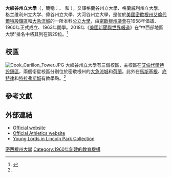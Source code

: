 {{Infobox university
|name            = 大峽谷州立大學<br>{{lang|en|Grand Valley State University}}
|image           = [[File:Grand-Valley-State-University-Seal.svg|200px]]
|motto           = {{lang|en|Educating students to shape their lives, their professions, and their societies.}}<ref name=quickfacts/>
|established     = 1960<ref name=quickfacts>{{cite web |title=Quick Facts About Grand Valley |publisher=Grand Valley State University |url=http://www.gvsu.edu/index.cfm?fuseaction=home.aboutgvsu |accessdate=10 September 2014 |archive-date=2018-04-18 |archive-url=https://web.archive.org/web/20180418031625/https://www.gvsu.edu/index.cfm?fuseaction=home.aboutgvsu |dead-url=no }}</ref>
|type            = [[州立大學系統|州立大學]]
|endowment       = $1.002億<ref name=quickfacts/>
|faculty         = 1,657 <ref name=quickfacts/>
|president       = {{lang|en|Thomas J. Haas}}
|provost         = {{lang|en|Maria Cimitile}}
|students        = 25,094<ref name=quickfacts/>
|undergrad       = 21,636<ref name=quickfacts/>
|postgrad        = 3,458<ref name=quickfacts/>
|city            = [[艾倫代爾特設鎮區_(密歇根州)|艾倫代爾特設鎮區]]和[[大急流城_(密歇根州)|大急流城]]
|state           = [[密歇根州|密歇根州]]
|country         = [[美國|美國]]
|campus          = 艾倫代爾：郊區，{{convert|1,322|acre|km2}} <br />大急流城：都市，{{convert|40|acre|km2}} <ref name=quickfacts/><ref name=overview>{{cite web |url=http://www.petersons.com/college-search/grand-valley-state-university-000_10000425.aspx |title=Grand Valley State University College Profile |publisher=Peterson's College Search |accessdate=October 19, 2010 |archive-date=2015-03-28 |archive-url=https://web.archive.org/web/20150328080128/http://www.petersons.com/college-search/grand-valley-state-university-000_10000425.aspx |dead-url=no }}</ref><ref name=thecampuses>{{cite web |url=http://catalog.gvsu.edu/content.php?catoid=19&navoid=1173 |title=About Grand Valley - The Campuses - acalog ACMS |publisher=Grand Valley State University |accessdate=10 September 2010 |archive-date=2010-06-06 |archive-url=https://web.archive.org/web/20100606045625/http://catalog.gvsu.edu/content.php?catoid=19&navoid=1173 |dead-url=no }}</ref>
|former_names    = {{lang|en|Grand Valley State College}}<br>（1960{{ndash}}1973）（1983{{ndash}}1987）
<ref name="milestones">{{Cite web |url=http://www.gvsu.edu/campaign/index.cfm?id=E48D548C-B804-40A4-3BE57132D709E789 |title=GVSU Milestones |publisher=Grand Valley State University |accessdate=October 19, 2010 |archive-date=2010-05-29 |archive-url=https://web.archive.org/web/20100529105554/http://www.gvsu.edu/campaign/index.cfm?id=E48D548C-B804-40A4-3BE57132D709E789 |dead-url=no }}</ref>
{{lang|en|Grand Valley State Colleges}}<br>（1973{{ndash}}1983）<ref name=History>{{Cite web |url=http://www.gvsu.edu/anniversary/history-timeline-11.htm |title=GVSU Historical Timeline |publisher=Grand Valley State University |accessdate=October 19, 2010 |deadurl=yes |archiveurl=https://web.archive.org/web/20100527114244/http://www.gvsu.edu/anniversary/history-timeline-11.htm |archivedate=2010年5月27日 }}</ref>
|free_label      = 
|free            =
|athletics       = [[NCAA|NCAA]] Division II – [[Great_Lakes_Intercollegiate_Athletic_Conference|GLIAC]]
|nickname        = {{lang|en|Lakers}}
|sports          = 20支校隊（9男11女）<ref name=quickfacts/>
|mascot          = {{lang|en|Louie the Laker}}<ref name=quickfacts/>
|colors          = 湖藍、黑色和白色 {{color box|#0065a4}}{{color box|black}}{{color box|white}} <ref>{{Cite web |url=http://gvsu.edu/identity/web-standards-22.htm#GVSU |title=color scheme |access-date=2015-03-22 |archive-date=2013-09-08 |archive-url=https://web.archive.org/web/20130908104824/http://www.gvsu.edu/identity/web-standards-22.htm#GVSU |dead-url=yes }}</ref>
|website         = [http://www.gvsu.edu www.gvsu.edu]
|logo            = [[File:GVSU_Logo.svg|200px]]
}}

'''大峽谷州立大學'''（{{lang-en|Grand Valley State University}}，簡稱：{{lang|en|GVSU}}、{{lang|en|GV}} 和 {{lang|en|Grand Valley}}），又譯格蘭谷州立大學、格蘭威利州立大學、格兰维利州立大学、偉谷州立大學、大河谷州立大學，是位於[[美國|美國]][[密歇根州|密歇根州]][[艾倫代爾特設鎮區_(密歇根州)|艾倫代爾特設鎮區]]和[[大急流城_(密歇根州)|大急流城]]的一所本科[[公立大學|公立大學]]，由[[密歇根州議會|密歇根州議會]]在1958年倡議、1960年正式成立、1963年開學。2018年《[[美國新聞與世界報道|美國新聞與世界報道]]》在“中西部地區大學”排名中將其列在第29位。<ref>{{cite web|title=Grand Valley State University|url=http://colleges.usnews.rankingsandreviews.com/best-colleges/grand-valley-state-university-2268|publisher=U.S. News and World Report|accessdate=2018-03-08|archive-date=2016-04-19|archive-url=https://web.archive.org/web/20160419134040/http://colleges.usnews.rankingsandreviews.com/best-colleges/grand-valley-state-university-2268|dead-url=no}}</ref>

==校區==
[[File:Cook_Carillon_Tower.JPG|thumb]]
大峽谷州立大學有三個校區，主校區在[[艾倫代爾特設鎮區_(密歇根州)|艾倫代爾特設鎮區]]，兩個衛星校區分別位於密歇根州的[[大急流城_(密歇根州)|大急流城]]和[[荷蘭_(密歇根州)|荷蘭]]。此外在[[馬斯基根|馬斯基根]]、[[底特律|底特律]]和[[特拉弗斯城|特拉弗斯城]]有教學點。<ref name=quickfacts/>

==參考文獻==
{{Reflist|2}}

==外部連結==
{{Commons category|Grand Valley State University}}
* [http://www.gvsu.edu Official website]{{Wayback|url=http://www.gvsu.edu/ |date=20150322205829 }}
* [https://web.archive.org/web/20090401190804/http://gvsulakers.cstv.com/ Official Athletics website]
* [http://www.gvsu.edu/younglords/ Young Lords in Lincoln Park Collection]{{Wayback|url=http://www.gvsu.edu/younglords/ |date=20150402100006 }}

{{Coord|42.96327|N|85.88811|W|source:placeopedia|display=title}}

{{密歇根州的學院和大學}}

[[Category:密西根州大學|]]
[[Category:1960年創建的教育機構|Category:1960年創建的教育機構]]